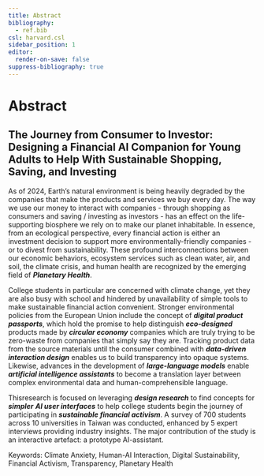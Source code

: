 ```yaml
---
title: Abstract
bibliography:
  - ref.bib
csl: harvard.csl
sidebar_position: 1
editor:
  render-on-save: false
suppress-bibliography: true
---
```





# Abstract

## The Journey from Consumer to Investor: Designing a Financial AI Companion for Young Adults to Help With Sustainable Shopping, Saving, and Investing

As of 2024, Earth’s natural environment is being heavily degraded by the
companies that make the products and services we buy every day. The way
we use our money to interact with companies - through shopping as
consumers and saving / investing as investors - has an effect on the
life-supporting biosphere we rely on to make our planet inhabitable. In
essence, from an ecological perspective, every financial action is
either an investment decision to support more environmentally-friendly
companies - or to divest from sustainability. These profound
interconnections between our economic behaviors, ecosystem services such
as clean water, air, and soil, the climate crisis, and human health are
recognized by the emerging field of ***Planetary Health***.

College students in particular are concerned with climate change, yet
they are also busy with school and hindered by unavailability of simple
tools to make sustainable financial action convenient. Stronger
environmental policies from the European Union include the concept of
***digital product passports***, which hold the promise to help
distinguish ***eco-designed*** products made by ***circular economy***
companies which are truly trying to be zero-waste from companies that
simply say they are. Tracking product data from the source materials
until the consumer combined with ***data-driven interaction design***
enables us to build transparency into opaque systems. Likewise, advances
in the development of ***large-language models*** enable ***artificial
intelligence assistants*** to become a translation layer between complex
environmental data and human-comprehensible language.

Thisresearch is focused on leveraging ***design research*** to find
concepts for ***simpler*** ***AI user interfaces*** to help college
students begin the journey of participating in ***sustainable financial
activism***. A survey of 700 students across 10 universities in Taiwan
was conducted, enhanced by 5 expert interviews providing industry
insights. The major contribution of the study is an interactive
artefact: a prototype AI-assistant.

Keywords: Climate Anxiety, Human-AI Interaction, Digital Sustainability,
Financial Activism, Transparency, Planetary Health
